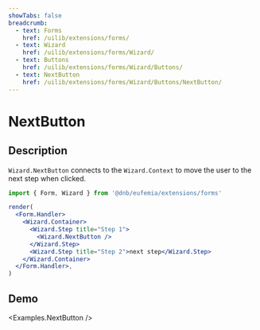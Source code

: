 ```yaml
---
showTabs: false
breadcrumb:
  - text: Forms
    href: /uilib/extensions/forms/
  - text: Wizard
    href: /uilib/extensions/forms/Wizard/
  - text: Buttons
    href: /uilib/extensions/forms/Wizard/Buttons/
  - text: NextButton
    href: /uilib/extensions/forms/Wizard/Buttons/NextButton/
---
```



# NextButton

## Description

`Wizard.NextButton` connects to the `Wizard.Context` to move the user to the next step when clicked.

```jsx
import { Form, Wizard } from '@dnb/eufemia/extensions/forms'

render(
  <Form.Handler>
    <Wizard.Container>
      <Wizard.Step title="Step 1">
        <Wizard.NextButton />
      </Wizard.Step>
      <Wizard.Step title="Step 2">next step</Wizard.Step>
    </Wizard.Container>
  </Form.Handler>,
)
```

## Demo

<Examples.NextButton />

